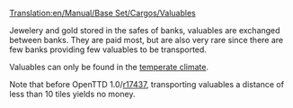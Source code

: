 [[Translation:en/Manual/Base Set/Cargos/Valuables]]

{{en/Manual/Base Set/Cargos/Cargo|name=Valuables
|image=en/Manual/Base Set/Cargos/Valuables.png
|produced=[[en/Manual/Base Set/Industries/Bank]]
|accepted=[[en/Manual/Base Set/Industries/Bank]]
}}
Jewelery and gold stored in the safes of banks, valuables are exchanged between banks. They are paid most, but are also very rare since there are few banks providing few valuables to be transported.

Valuables can only be found in the [[en/Manual/Climates#temperate|temperate climate]].

Note that before OpenTTD 1.0/[https://github.com/OpenTTD/OpenTTD/commit/e292112319ab55d5dfae43bf73858ca8814b47d4 r17437], transporting valuables a distance of less than 10 tiles yields no money.